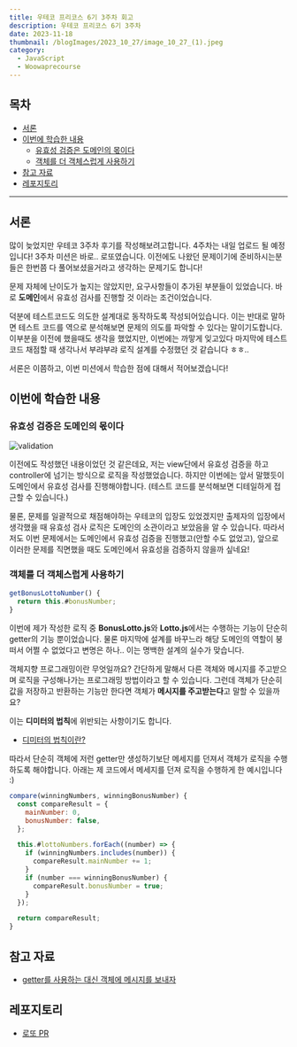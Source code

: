 ```yaml
---
title: 우테코 프리코스 6기 3주차 회고
description: 우테코 프리코스 6기 3주차
date: 2023-11-18
thumbnail: /blogImages/2023_10_27/image_10_27_(1).jpeg
category:
  - JavaScript
  - Woowaprecourse
---
```


## 목차

- [서론](#서론)
- [이번에 학습한 내용](#이번에-학습한-내용)
  - [유효성 검증은 도메인의 몫이다](#유효성-검증은-도메인의-몫이다)
  - [객체를 더 객체스럽게 사용하기](#객체를-더-객체스럽게-사용하기)
- [참고 자료](#참고-자료)
- [레포지토리](#레포지토리)

---

## 서론

많이 늦었지만 우테코 3주차 후기를 작성해보려고합니다. 4주차는 내일 업로드 될 예정입니다!
3주차 미션은 바로.. 로또였습니다. 이전에도 나왔던 문제이기에 준비하시는분들은 한번쯤 다 풀어보셨을거라고 생각하는 문제기도 합니다!

문제 자체에 난이도가 높지는 않았지만, 요구사항들이 추가된 부분들이 있었습니다.
바로 **도메인**에서 유효성 검사를 진행할 것 이라는 조건이었습니다.

덕분에 테스트코드도 의도한 설계대로 동작하도록 작성되어있습니다. 이는 반대로 말하면 테스트 코드를 역으로 분석해보면 문제의 의도를 파악할 수 있다는 말이기도합니다.
이부분을 이전에 했을때도 생각을 했었지만, 이번에는 까맣게 잊고있다 마지막에 테스트코드 채점할 때 생각나서 부랴부랴 로직 설계를 수정했던 것 같습니다 ㅎㅎ..

서론은 이쯤하고, 이번 미션에서 학습한 점에 대해서 적어보겠습니다!

## 이번에 학습한 내용

### 유효성 검증은 도메인의 몫이다

![validation](</blogImages/2023_11_18/image_11_18_(1).png>)

이전에도 작성했던 내용이었던 것 같은데요, 저는 view단에서 유효성 검증을 하고 controller에 넘기는 방식으로 로직을 작성했었습니다.
하지만 이번에는 앞서 말했듯이 도메인에서 유효성 검사를 진행해야합니다. (테스트 코드를 분석해보면 디테일하게 접근할 수 있습니다.)

물론, 문제를 일괄적으로 채점해야하는 우테코의 입장도 있었겠지만 출제자의 입장에서 생각했을 때 유효성 검사 로직은 도메인의 소관이라고 보았음을 알 수 있습니다.
따라서 저도 이번 문제에서는 도메인에서 유효성 검증을 진행했고(안할 수도 없었고), 앞으로 이러한 문제를 직면했을 때도 도메인에서 유효성을 검증하지 않을까 싶네요!

### 객체를 더 객체스럽게 사용하기

```js showLineNumbers
getBonusLottoNumber() {
  return this.#bonusNumber;
}
```

이번에 제가 작성한 로직 중 **BonusLotto.js**와 **Lotto.js**에서는 수행하는 기능이 단순히 getter의 기능 뿐이었습니다.
물론 마지막에 설계를 바꾸느라 해당 도메인의 역할이 붕떠서 어쩔 수 없었다고 변명은 하나.. 이는 명백한 설계의 실수가 맞습니다.

객체지향 프로그래밍이란 무엇일까요? 간단하게 말해서 다른 객체와 메시지를 주고받으며 로직을 구성해나가는 프로그래밍 방법이라고 할 수 있습니다.
그런데 객체가 단순히 값을 저장하고 반환하는 기능만 한다면 객체가 **메시지를 주고받는다**고 말할 수 있을까요?

이는 **디미터의 법칙**에 위반되는 사항이기도 합니다.

- [디미터의 법칙이란?](https://dkswnkk.tistory.com/687)

따라서 단순히 객체에 저런 getter만 생성하기보단 메세지를 던져서 객체가 로직을 수행하도록 해야합니다.
아래는 제 코드에서 메세지를 던져 로직을 수행하게 한 예시입니다 :)

```js showLineNumbers
compare(winningNumbers, winningBonusNumber) {
  const compareResult = {
    mainNumber: 0,
    bonusNumber: false,
  };

  this.#lottoNumbers.forEach((number) => {
    if (winningNumbers.includes(number)) {
      compareResult.mainNumber += 1;
    }
    if (number === winningBonusNumber) {
      compareResult.bonusNumber = true;
    }
  });

  return compareResult;
}
```

## 참고 자료

- [getter를 사용하는 대신 객체에 메시지를 보내자](https://tecoble.techcourse.co.kr/post/2020-04-28-ask-instead-of-getter/)

## 레포지토리

- [로또 PR](https://github.com/woowacourse-precourse/javascript-lotto-6/pull/17)
